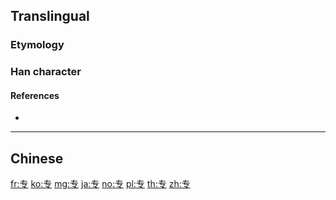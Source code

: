 ==Translingual==
{{stroke order}}
{{Han simplified forms|專|専|专}}

===Etymology===
{{Han simp|專}}

===Han character===
{{Han char|rn=1|rad=一|as=03|sn=4|four=|canj=QNI}}

====References====
* {{Han ref|kx=0077.061|hdz=10010.050|uh=4E13|ud=19987}}

----

==Chinese==
{{zh-see|專}}

[[fr:专]]
[[ko:专]]
[[mg:专]]
[[ja:专]]
[[no:专]]
[[pl:专]]
[[th:专]]
[[zh:专]]